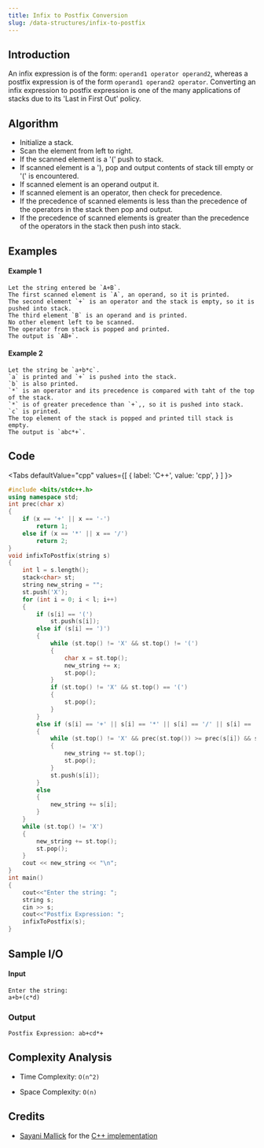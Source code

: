 ```yaml
---
title: Infix to Postfix Conversion
slug: /data-structures/infix-to-postfix
---
```


## Introduction

An infix expression is of the form: `operand1 operator operand2`, whereas a postfix expression is of the form `operand1 operand2 operator`. Converting an infix expression to postfix expression is one of the many applications of stacks due to its 'Last in First Out' policy.

## Algorithm

- Initialize a stack.
- Scan the element from left to right.
- If the scanned element is a '(' push to stack.
- If scanned element is a '), pop and output contents of stack till empty or '(' is encountered.
- If scanned element is an operand output it.
- If scanned element is an operator, then check for precedence.
- If the precedence of scanned elements is less than the precedence of the operators in the stack then pop and output.
- If the precedence of scanned elements is greater than the precedence of the operators in the stack then push into stack.

## Examples

#### Example 1

```
Let the string entered be `A+B`.
The first scanned element is `A`, an operand, so it is printed.
The second element `+` is an operator and the stack is empty, so it is pushed into stack.
The third element `B` is an operand and is printed.
No other element left to be scanned.
The operator from stack is popped and printed.
The output is `AB+`.
```

#### Example 2

```
Let the string be `a+b*c`.
`a` is printed and `+` is pushed into the stack.
`b` is also printed.
`*` is an operator and its precedence is compared with taht of the top of the stack.
`*` is of greater precedence than `+`,, so it is pushed into stack.
`c` is printed.
The top element of the stack is popped and printed till stack is empty.
The output is `abc*+`.
```

## Code


<Tabs
  defaultValue="cpp"
  values={[
    { label: 'C++', value: 'cpp', }
  ]
}>

<TabItem value="cpp">

```cpp
#include <bits/stdc++.h>
using namespace std;
int prec(char x)
{
    if (x == '+' || x == '-')
        return 1;
    else if (x == '*' || x == '/')
        return 2;
}
void infixToPostfix(string s)
{
    int l = s.length();
    stack<char> st;
    string new_string = "";
    st.push('X');
    for (int i = 0; i < l; i++)
    {
        if (s[i] == '(')
            st.push(s[i]);
        else if (s[i] == ')')
        {
            while (st.top() != 'X' && st.top() != '(')
            {
                char x = st.top();
                new_string += x;
                st.pop();
            }
            if (st.top() != 'X' && st.top() == '(')
            {
                st.pop();
            }
        }
        else if (s[i] == '+' || s[i] == '*' || s[i] == '/' || s[i] == '-')
        {
            while (st.top() != 'X' && prec(st.top()) >= prec(s[i]) && st.top() != '(')
            {
                new_string += st.top();
                st.pop();
            }
            st.push(s[i]);
        }
        else
        {
            new_string += s[i];
        }
    }
    while (st.top() != 'X')
    {
        new_string += st.top();
        st.pop();
    }
    cout << new_string << "\n";
}
int main()
{
    cout<<"Enter the string: ";
    string s;
    cin >> s;
    cout<<"Postfix Expression: ";
    infixToPostfix(s);
}
```
</TabItem>
</Tabs>

## Sample I/O

#### Input

```
Enter the string: 
a+b+(c*d)
```

### Output

```
Postfix Expression: ab+cd*+
```

## Complexity Analysis

- Time Complexity: `O(n^2)`

- Space Complexity: `O(n)`


## Credits

* [Sayani Mallick](https://github.com/SAY-droid427) for the [C++ implementation](https://github.com/TesseractCoding/NeoAlgo/blob/master/C-Plus-Plus/stack/infixToPostfix.cpp)
